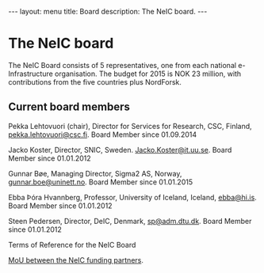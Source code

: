 ---
layout: menu
title: Board
description: The NeIC board.
---

= The NeIC board =

The NeIC Board consists of 5 representatives, one from each national
e-Infrastructure organisation. 
The budget for 2015 is NOK 23 million, with contributions from the 
five countries plus NordForsk.

== Current board members ==

Pekka Lehtovuori (chair), Director for Services for Research, CSC, Finland, [mailto:pekka.lehtovuori@csc.fi pekka.lehtovuori@csc.fi]. Board Member since 01.09.2014

Jacko Koster, Director, SNIC, Sweden. [mailto:Jacko.Koster@it.uu.se Jacko.Koster@it.uu.se]. Board Member since 01.01.2012

Gunnar Bøe, Managing Director, Sigma2 AS, Norway, [mailto:gunnar.boe@uninett.no gunnar.boe@uninett.no]. Board Member since 01.01.2015

Ebba Þóra Hvannberg, Professor, University of Iceland, Iceland, [mailto:ebba@hi.is ebba@hi.is]. Board Member since 01.01.2012

Steen Pedersen, Director, DeIC, Denmark, [mailto:sp@adm.dtu.dk sp@adm.dtu.dk]. Board Member since 01.01.2012

Terms of Reference for the NeIC Board

[[/media/130506-NeIC-MoU-signed-by-all.pdf|MoU between the NeIC funding partners]].


